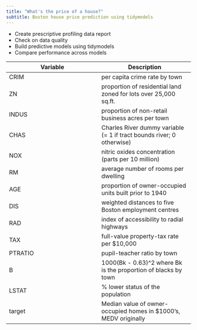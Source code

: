 ```yaml
---
title: "What's the price of a house?"
subtitle: Boston house price prediction using tidymodels
---
```



- Create prescriptive profiling data report
- Check on data quality
- Build predictive models using tidymodels 
- Compare performance across models


Variable  | Description
------------- | -------------
CRIM  |   per capita crime rate by town
ZN    |   proportion of residential land zoned for lots over 25,000 sq.ft.
INDUS |   proportion of non-retail business acres per town
CHAS  |   Charles River dummy variable (= 1 if tract bounds river; 0 otherwise)
NOX   |   nitric oxides concentration (parts per 10 million)
RM    |   average number of rooms per dwelling
AGE   |   proportion of owner-occupied units built prior to 1940
DIS   |   weighted distances to five Boston employment centres
RAD   |   index of accessibility to radial highways
TAX   |   full-value property-tax rate per $10,000
PTRATIO |  pupil-teacher ratio by town
B       | 1000(Bk - 0.63)^2 where Bk is the proportion of blacks by town
LSTAT   | % lower status of the population
target  | Median value of owner-occupied homes in $1000's, MEDV originally

